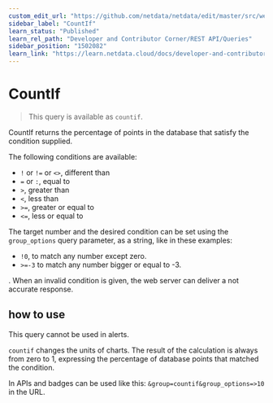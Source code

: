 ```yaml
---
custom_edit_url: "https://github.com/netdata/netdata/edit/master/src/web/api/queries/countif/README.md"
sidebar_label: "CountIf"
learn_status: "Published"
learn_rel_path: "Developer and Contributor Corner/REST API/Queries"
sidebar_position: "1502082"
learn_link: "https://learn.netdata.cloud/docs/developer-and-contributor-corner/rest-api/queries/countif"
---
```



# CountIf

> This query is available as `countif`.

CountIf returns the percentage of points in the database that satisfy the condition supplied.

The following conditions are available:

- `!` or `!=` or `<>`, different than
- `=` or `:`, equal to
- `>`, greater than
- `<`, less than
- `>=`, greater or equal to
- `<=`, less or equal to

The target number and the desired condition can be set using the `group_options` query parameter, as a string, like in these examples:

- `!0`, to match any number except zero.
- `>=-3` to match any number bigger or equal to -3.

. When an invalid condition is given, the web server can deliver a not accurate response.

## how to use

This query cannot be used in alerts.

`countif` changes the units of charts. The result of the calculation is always from zero to 1, expressing the percentage of database points that matched the condition. 

In APIs and badges can be used like this: `&group=countif&group_options=>10` in the URL.


